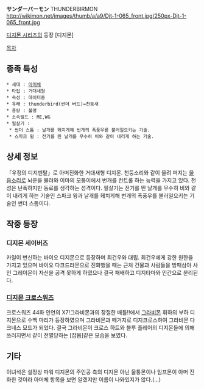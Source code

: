 '''サンダーバーモン''' THUNDERBIRMON
http://wikimon.net/images/thumb/a/a9/Djt-1-065_front.jpg/250px-Djt-1-065_front.jpg

[[디지몬 시리즈]]의 등장 [디지몬]

[[목차]]

== 종족 특성 ==
 * 세대 : [[아머체]]
 * 타입 : 거대새형
 * 속성 : 데이터종
 * 유래 : thunderbird(썬더 버드)=천둥새
 * 용량 : 불명
 * 소속필드 : ME,WG
 * 필살기 :
  * 썬더 스톰 : 날개를 홰치게해 번개의 폭풍우를 불러일으키는 기술.
  * 스파크 윙 : 전기를 띈 날개를 무수히 비와 같이 내리게 하는 기술.

== 상세 정보 ==
「우정의 디지멘탈」로 아머진화한 거대새형 디지몬.
천둥소리와 같이 울려 퍼지는 [[울음소리]]로 뇌운을 불러와 이마의 모퉁이에서 번개를 컨트롤 하는 능력을 가지고 있다. 천성은 난폭하지만 동료를 생각하는 성격이다. 필살기는 전기를 띈 날개를 무수히 비와 같이 내리게 하는 기술인 스파크 윙과 날개를 홰치게해 번개의 폭풍우를 불러일으키는 기술인 썬더 스톰이다.

== 작중 등장 ==
=== 디지몬 세이버즈 ===
카일이 변신하는 바이오 디지몬으로 등장하며 최건우와 대립. 최건우에게 강한 원한을 가지고 있으며 바이오 다크드라몬으로 진화했을 때는 근처 건물과 사람들을 방패삼아 샤인 그레이몬이 자신을 공격 못하게 하였으나 결국 패배하고 디지타마와 인간으로 분리된다.

=== [[디지몬 크로스워즈]] ===
크로스워즈 44화 인연의 X7!그라비몬과의 장절한 배틀!!에서 [[그라비몬]] 휘하의 부하 디지몬으로 수백 마리가 등장하였으며 그라비몬과 떼거지로 디지크로스하여 그라비몬 다크네스 모드가 되었다. 결국 그라비몬이 크로스 하트와 블루 플레어의 디지몬들에 의해 쓰러지면서 같이 전멸당하는 [잡몹]같은 모습을 보였다. 
== 기타 ==
이녀석은 설정상 파워 디지몬의 주인공 측의 디지몬 아닌 울퉁몬이나 임프몬이 아머 진화한 것이라 아머체 항목을 보면 알겠지만 이름이 나와있지가 않다.(...)
